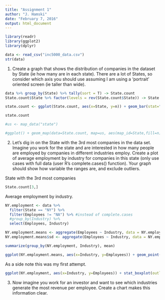 ```yaml
---
title: "Assignment 1"
author: "J. Hamski"
date: "February 7, 2016"
output: html_document
---
```

```r
library(readr)
library(ggplot2)
library(dplyr)
```


```r
data <- read_csv("inc5000_data.csv")
str(data)
```

1. Create a graph that shows the distribution of companies in the dataset by State (ie how many are in each state). There are a lot of States, so consider which axis you should use assuming I am using a ‘portrait’ oriented screen (ie taller than wide). 

```r
data %>% group_by(State) %>% tally(sort = T) -> State.count
State.count$State %>% factor(levels = rev(State.count$State)) -> State.count$State 

state.count <- ggplot(State.count, aes(x=State, y=n)) + geom_bar(stat="identity", position = position_dodge(width=0.5), color = "black", alpha=0.25) + labs(title="Distribution of companies in the dataset by State", y="Count of Companies in State", x="State") + coord_flip()

state.count
```

```r
#us <- map_data("state")

#ggplot() + geom_map(data=State.count, map=us, aes(map_id=State,fill=n))

```


2. Let’s dig in on the State with the 3rd most companies in the data set. Imagine you work for the state and are interested in how many people are employed by companies in different industries employ. Create a plot of average employment by industry for companies in this state (only use cases with full data (user R’s complete.cases() function). Your graph should show how variable the ranges are, and exclude outliers. 

State with the 3rd most companies
```r
State.count[3,]
```

Average employment by industry.
```r
NY.employment <- data %>% 
  filter(State == "NY") %>%
  filter(Employees != "NA") %>% #instead of complete.cases
  #group_by(Industry) %>%
  select(Employees, Industry)

NY.employment.means <- aggregate(Employees ~ Industry, data = NY.employment, mean)
NY.employment.means$sd <- aggregate(Employees ~ Industry, data = NY.employment, sd)$Employees

summarize(group_by(NY.employment, Industry), mean)
```

```r
ggplot(NY.employment.means, aes(x=Industry, y=Employees)) + geom_point(color="red") + coord_flip() + geom_errorbar(aes(ymin=sd*-1, ymax=sd))
```



As a side note this was my first attempt. 
```r
ggplot(NY.employment, aes(x=Industry, y=Employees)) + stat_boxplot(outlier.shape = NA) + scale_y_continuous(limits=c(0,1000)) + coord_flip() 
```


3. Now imagine you work for an investor and want to see which industries generate the most revenue per employee. Create a chart makes this information clear. 

```r

```

